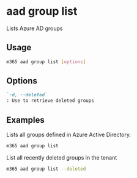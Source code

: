 
# aad group list

Lists Azure AD groups

## Usage

```sh
m365 aad group list [options]
```

## Options

```md defintion-list
`-d, --deleted`
: Use to retrieve deleted groups
```

<Global />

## Examples

Lists all groups defined in Azure Active Directory.

```sh
m365 aad group list
```

List all recently deleted groups in the tenant

```sh
m365 aad group list --deleted
```
